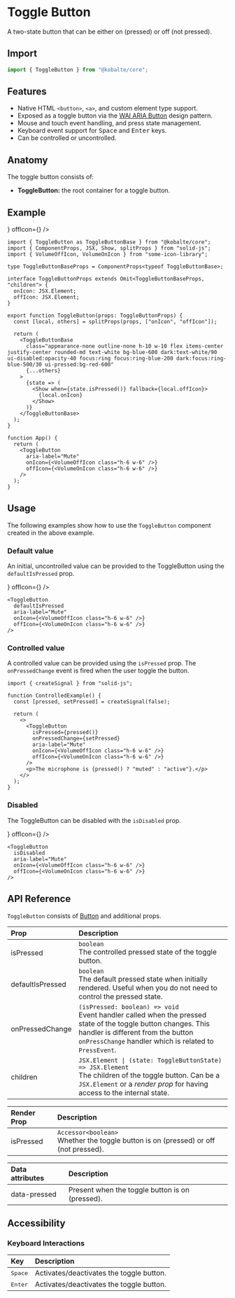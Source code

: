 

# Toggle Button

A two-state button that can be either on (pressed) or off (not pressed).

## Import

```ts
import { ToggleButton } from "@kobalte/core";
```

## Features

- Native HTML `<button>`, `<a>`, and custom element type support.
- Exposed as a toggle button via the [WAI ARIA Button](https://www.w3.org/WAI/ARIA/apg/patterns/button/) design pattern.
- Mouse and touch event handling, and press state management.
- Keyboard event support for <Kbd>Space</Kbd> and <Kbd>Enter</Kbd> keys.
- Can be controlled or uncontrolled.

## Anatomy

The toggle button consists of:

- **ToggleButton:** the root container for a toggle button.

## Example

<Preview>
  <ToggleButton
    aria-label="Mute"
    onIcon={<VolumeOffIcon class="h-6 w-6" />}
    offIcon={<VolumeOnIcon class="h-6 w-6" />}
  />
</Preview>

```tsx
import { ToggleButton as ToggleButtonBase } from "@kobalte/core";
import { ComponentProps, JSX, Show, splitProps } from "solid-js";
import { VolumeOffIcon, VolumeOnIcon } from "some-icon-library";

type ToggleButtonBaseProps = ComponentProps<typeof ToggleButtonBase>;

interface ToggleButtonProps extends Omit<ToggleButtonBaseProps, "children"> {
  onIcon: JSX.Element;
  offIcon: JSX.Element;
}

export function ToggleButton(props: ToggleButtonProps) {
  const [local, others] = splitProps(props, ["onIcon", "offIcon"]);

  return (
    <ToggleButtonBase
      class="appearance-none outline-none h-10 w-10 flex items-center justify-center rounded-md text-white bg-blue-600 dark:text-white/90 ui-disabled:opacity-40 focus:ring focus:ring-blue-200 dark:focus:ring-blue-500/30 ui-pressed:bg-red-600"
      {...others}
    >
      {state => (
        <Show when={state.isPressed()} fallback={local.offIcon}>
          {local.onIcon}
        </Show>
      )}
    </ToggleButtonBase>
  );
}

function App() {
  return (
    <ToggleButton
      aria-label="Mute"
      onIcon={<VolumeOffIcon class="h-6 w-6" />}
      offIcon={<VolumeOnIcon class="h-6 w-6" />}
    />
  );
}
```

## Usage

The following examples show how to use the `ToggleButton` component created in the above example.

### Default value

An initial, uncontrolled value can be provided to the ToggleButton using the `defaultIsPressed` prop.

<Preview>
  <ToggleButton
    defaultIsPressed
    aria-label="Mute"
    onIcon={<VolumeOffIcon class="h-6 w-6" />}
    offIcon={<VolumeOnIcon class="h-6 w-6" />}
  />
</Preview>

```tsx {1}
<ToggleButton
  defaultIsPressed
  aria-label="Mute"
  onIcon={<VolumeOffIcon class="h-6 w-6" />}
  offIcon={<VolumeOnIcon class="h-6 w-6" />}
/>
```

### Controlled value

A controlled value can be provided using the `isPressed` prop. The `onPressedChange` event is fired when the user toggle the button.

<Preview>
  <ControlledExample />
</Preview>

```tsx {3,8-9}
import { createSignal } from "solid-js";

function ControlledExample() {
  const [pressed, setPressed] = createSignal(false);

  return (
    <>
      <ToggleButton
        isPressed={pressed()}
        onPressedChange={setPressed}
        aria-label="Mute"
        onIcon={<VolumeOffIcon class="h-6 w-6" />}
        offIcon={<VolumeOnIcon class="h-6 w-6" />}
      />
      <p>The microphone is {pressed() ? "muted" : "active"}.</p>
    </>
  );
}
```

### Disabled

The ToggleButton can be disabled with the `isDisabled` prop.

<Preview>
  <ToggleButton
    isDisabled
    aria-label="Mute"
    onIcon={<VolumeOffIcon class="h-6 w-6" />}
    offIcon={<VolumeOnIcon class="h-6 w-6" />}
  />
</Preview>

```tsx {1}
<ToggleButton
  isDisabled
  aria-label="Mute"
  onIcon={<VolumeOffIcon class="h-6 w-6" />}
  offIcon={<VolumeOnIcon class="h-6 w-6" />}
/>
```

## API Reference

`ToggleButton` consists of [Button](/docs/components/button) and additional props.

| Prop             | Description                                                                                                                                                                                                        |
| :--------------- | :----------------------------------------------------------------------------------------------------------------------------------------------------------------------------------------------------------------- |
| isPressed        | `boolean` <br/> The controlled pressed state of the toggle button.                                                                                                                                                 |
| defaultIsPressed | `boolean` <br/> The default pressed state when initially rendered. Useful when you do not need to control the pressed state.                                                                                       |
| onPressedChange  | `(isPressed: boolean) => void` <br/> Event handler called when the pressed state of the toggle button changes. This handler is different from the button `onPressChange` handler which is related to `PressEvent`. |
| children         | `JSX.Element \| (state: ToggleButtonState) => JSX.Element` <br/> The children of the toggle button. Can be a `JSX.Element` or a _render prop_ for having access to the internal state.                             |

| Render Prop | Description                                                                               |
| :---------- | :---------------------------------------------------------------------------------------- |
| isPressed   | `Accessor<boolean>` <br/> Whether the toggle button is on (pressed) or off (not pressed). |

| Data attributes | Description                                     |
| :-------------- | :---------------------------------------------- |
| data-pressed    | Present when the toggle button is on (pressed). |

## Accessibility

### Keyboard Interactions

| Key              | Description                              |
| :--------------- | :--------------------------------------- |
| <Kbd>Space</Kbd> | Activates/deactivates the toggle button. |
| <Kbd>Enter</Kbd> | Activates/deactivates the toggle button. |
